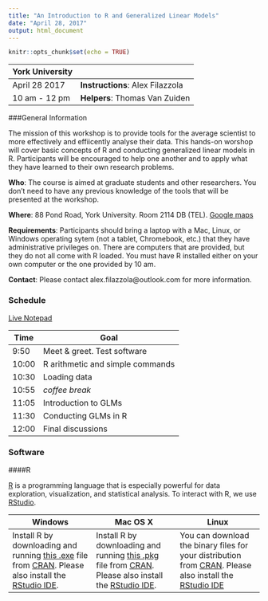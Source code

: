 ```yaml
---
title: "An Introduction to R and Generalized Linear Models"
date: "April 28, 2017"
output: html_document
---
```


```r
knitr::opts_chunk$set(echo = TRUE)
```

York University | 
----------------|------------
April 28 2017   | **Instructions**: Alex Filazzola
10 am - 12 pm   | **Helpers**: Thomas Van Zuiden

###General Information

The mission of this workshop is to provide tools for the average scientist to more effectively and effiicently analyse their data. This hands-on worshop will cover basic concepts  of R and conducting generalized linear models in R. Participants will be encouraged to help one another and to apply what they have learned to their own research problems.


**Who**: The course is aimed at graduate students and other researchers. You don't need to have any previous knowledge of the tools that will be presented at the workshop.

**Where**: 88 Pond Road, York University. Room 2114 DB (TEL). [Google maps](https://goo.gl/maps/fLeskquHNZs)

**Requirements**: Participants should bring a laptop with a Mac, Linux, or Windows operating sytem (not a tablet, Chromebook, etc.) that they have administrative privileges on. There are computers that are provided, but they do not all come with R loaded. You must have R installed either on your own computer or the one provided by 10 am.

**Contact**: Please contact alex.filazzola@outlook.com for more information.

### Schedule

[Live Notepad](https://docs.google.com/document/d/18RSBJ709HMAbzjhcPiq7dvkRRGxe41MrIdj-hq7KkpU/edit?usp=sharing)

Time   | Goal
-------|------------
9:50   | Meet & greet. Test software
10:00  | R arithmetic and simple commands
10:30  | Loading data
10:55  | *coffee break*
11:05  | Introduction to GLMs
11:30  | Conducting GLMs in R
12:00  | Final discussions


### Software

####R

[R](http://www.r-project.org/) is a programming language that is especially powerful for data exploration, visualization, and statistical analysis. To interact with R, we use [RStudio](http://www.rstudio.com/).



Windows        |   Mac OS  X   |      Linux
---------------|---------------|---------------
Install R by downloading and running [this .exe](http://cran.r-project.org/bin/windows/base/release.htm) file from [CRAN](http://cran.r-project.org/index.html). Please also install the [RStudio IDE](http://www.rstudio.com/ide/download/desktop).| Install R by downloading and running [this .pkg](http://cran.r-project.org/bin/macosx/R-latest.pkg) file from [CRAN](http://cran.r-project.org/index.html). Please also install the [RStudio IDE](http://www.rstudio.com/ide/download/desktop).|You can download the binary files for your distribution from [CRAN](http://cran.r-project.org/index.html). Please also install the [RStudio IDE](http://www.rstudio.com/ide/download/desktop)

